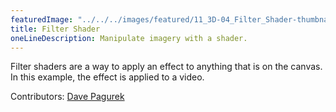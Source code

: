 ---
featuredImage: "../../../images/featured/11_3D-04_Filter_Shader-thumbnail.png"
title: Filter Shader
oneLineDescription: Manipulate imagery with a shader.
---

Filter shaders are a way to apply an effect to anything that
is on the canvas. In this example, the effect is applied to a video.

Contributors: <a href="https://github.com/davepagurek" target="_blank">Dave Pagurek</a>